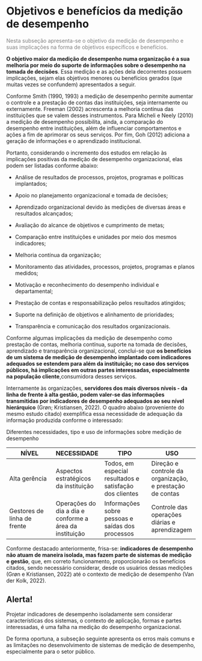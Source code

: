 # Objetivos e benefícios da medição de desempenho

[Nesta subseção apresenta-se o objetivo da medição de desempenho e suas implicações na forma de objetivos específicos e benefícios.]{style="color: gray"}

**O objetivo maior da medição de desempenho numa organização é a sua melhoria por meio do suporte de informações sobre o desempenho na tomada de decisões**. Essa medição e as ações dela decorrentes possuem implicações, sejam elas objetivos menores ou benefícios gerados (que muitas vezes se confundem) apresentados a seguir.

Conforme Smith (1990, 1993) a medição de desempenho permite aumentar o controle e a prestação de contas das instituições, seja internamente ou externamente. Freeman (2002) acrescenta a melhoria contínua das instituições que se valem desses instrumentos. Para Micheli e Neely (2010) a medição de desempenho possibilita, ainda, a comparação do desempenho entre instituições, além de influenciar comportamentos e ações a fim de aprimorar os seus serviços. Por fim, Goh (2012) adiciona a geração de informações e o aprendizado institucional.

Portanto, considerando o incremento dos estudos em relação às implicações positivas da medição de desempenho organizacional, elas podem ser listadas conforme abaixo:

-   Análise de resultados de processos, projetos, programas e políticas implantados;

-   Apoio no planejamento organizacional e tomada de decisões;

-   Aprendizado organizacional devido às medições de diversas áreas e resultados alcançados;

-   Avaliação do alcance de objetivos e cumprimento de metas;

-   Comparação entre instituições e unidades por meio dos mesmos indicadores;

-   Melhoria contínua da organização;

-   Monitoramento das atividades, processos, projetos, programas e planos medidos;

-   Motivação e reconhecimento do desempenho individual e departamental;

-   Prestação de contas e responsabilização pelos resultados atingidos;

-   Suporte na definição de objetivos e alinhamento de prioridades;

-   Transparência e comunicação dos resultados organizacionais.

Conforme algumas implicações da medição de desempenho como prestação de contas*,* melhoria contínua, suporte na tomada de decisões, aprendizado e transparência organizacional, conclui-se que **os benefícios de um sistema de medição de desempenho implantado com indicadores adequados se estendem para além da instituição; no caso dos serviços públicos, há implicações em outras partes interessadas, especialmente na população cliente**,consumidora desses serviços.

Internamente às organizações, **servidores dos mais diversos níveis - da linha de frente à alta gestão, podem valer-se das informações transmitidas por indicadores de desempenho adequados ao seu nível hierárquico** (Grøn; Kristiansen, 2022). O quadro abaixo (proveniente do mesmo estudo citado) exemplifica essa necessidade de adequação da informação produzida conforme o interessado:

Diferentes necessidades, tipo e uso de informações sobre medição de desempenho

| **NÍVEL**                   | **NECESSIDADE**                                         | **TIPO**                                                | **USO**                                                  |
|------------------|------------------|------------------|------------------|
| Alta gerência               | Aspectos estratégicos da instituição                    | Todos, em especial resultados e satisfação dos clientes | Direção e controle da organização, e prestação de contas |
| Gestores de linha de frente | Operações do dia a dia e conforme a área da instituição | Informações sobre pessoas e saídas dos processos        | Controle das operações diárias e aprendizagem            |

Conforme destacado anteriormente, frisa-se: **indicadores de desempenho não atuam de maneira isolada, mas fazem parte de sistemas de medição e gestão**, que, em correto funcionamento, proporcionarão os benefícios citados, sendo necessário considerar, desde os usuários dessas medições (Grøn e Kristiansen, 2022) até o contexto de medição de desempenho (Van der Kolk, 2022).

::: callout-warning
## Alerta!

Projetar indicadores de desempenho isoladamente sem considerar características dos sistemas, o contexto de aplicação, formas e partes interessadas, é uma falha na medição do desempenho organizacional.
:::

De forma oportuna, a subseção seguinte apresenta os erros mais comuns e as limitações no desenvolvimento de sistemas de medição de desempenho, especialmente para o setor público.
